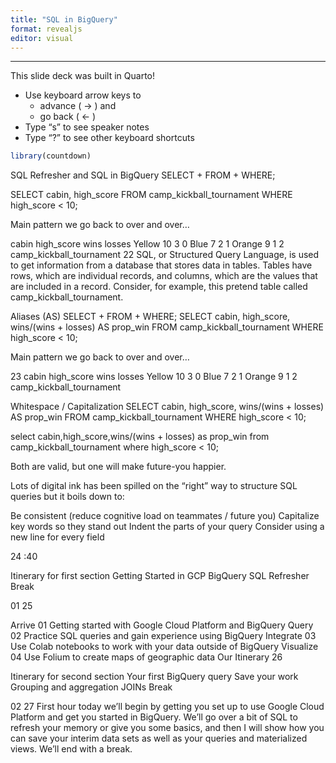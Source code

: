 ```yaml
---
title: "SQL in BigQuery"
format: revealjs
editor: visual
---
```


---

This slide deck was built in Quarto!

-   Use keyboard arrow keys to
    -   advance ( → ) and
    -   go back ( ← )
-   Type "s" to see speaker notes
-   Type "?" to see other keyboard shortcuts

```r
library(countdown)
```


SQL Refresher and SQL in BigQuery
SELECT +  FROM  +  WHERE;

SELECT 
  cabin, high_score 
FROM
  camp_kickball_tournament
WHERE 
  high_score < 10;

Main pattern we go back to over and over…


cabin
high_score
wins
losses
Yellow
10
3
0
Blue
7
2
1
Orange
9
1
2
camp_kickball_tournament
22
SQL, or Structured Query Language, is used to get information from a database that stores data in tables.  Tables have rows, which are individual records, and columns, which are the values that are included in a record.  Consider, for example, this pretend table called camp_kickball_tournament.  

Aliases (AS)
SELECT +  FROM  +  WHERE;
SELECT 
  cabin, 
  high_score,
  wins/(wins + losses) AS prop_win
FROM
  camp_kickball_tournament
WHERE 
  high_score < 10;

Main pattern we go back to over and over…


23
cabin
high_score
wins
losses
Yellow
10
3
0
Blue
7
2
1
Orange
9
1
2
camp_kickball_tournament

Whitespace / Capitalization
SELECT 
  cabin, 
  high_score,
  wins/(wins + losses) AS prop_win
FROM
  camp_kickball_tournament
WHERE 
  high_score < 10;

select cabin,high_score,wins/(wins + losses) as prop_win from camp_kickball_tournament where high_score < 10;

Both are valid, but one will make future-you happier.

Lots of digital ink has been spilled on the "right" way to structure SQL queries but it boils down to:

Be consistent (reduce cognitive load on teammates / future you)
Capitalize key words so they stand out
Indent the parts of your query
Consider using a new line for every field

24
:40

Itinerary for first section
Getting Started in GCP
BigQuery
SQL Refresher
Break

01
25



Arrive
01
Getting started with Google Cloud Platform and BigQuery
Query
02
Practice SQL queries and gain experience using BigQuery 
Integrate
03
Use Colab notebooks to work with your data outside of BigQuery
Visualize
04
Use Folium to create maps of geographic data
Our Itinerary
26

Itinerary for second section
Your first BigQuery query
Save your work
Grouping and aggregation
JOINs
Break

02
27
First hour today we'll begin by getting you set up to use Google Cloud Platform and get you started in BigQuery.  We'll go over a bit of SQL to refresh your memory or give you some basics, and then I will show how you can save your interim data sets as well as your queries and materialized views.  We'll end with a break.


